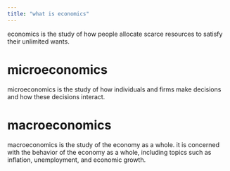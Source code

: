 ```yaml
---
title: "what is economics"
---
```


economics is the study of how people allocate scarce resources to satisfy their unlimited wants.

# microeconomics

microeconomics is the study of how individuals and firms make decisions and how these decisions interact.

# macroeconomics

macroeconomics is the study of the economy as a whole. it is concerned with the behavior of the economy as a whole, including topics such as inflation, unemployment, and economic growth.